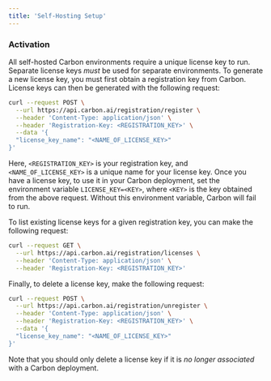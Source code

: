 ```yaml
---
title: 'Self-Hosting Setup'
---
```


### Activation

All self-hosted Carbon environments require a unique license key to run. Separate license keys *must* be used for separate environments. To generate a new license key, you must first obtain a registration key from Carbon. License keys can then be generated with the following request:
```bash
curl --request POST \
  --url https://api.carbon.ai/registration/register \
  --header 'Content-Type: application/json' \
  --header 'Registration-Key: <REGISTRATION_KEY>' \
  --data '{
  "license_key_name": "<NAME_OF_LICENSE_KEY>"
}'
```
Here, `<REGISTRATION_KEY>` is your registration key, and `<NAME_OF_LICENSE_KEY>` is a unique name for your license key. Once you have a license key, to use it in your Carbon deployment, set the environment variable `LICENSE_KEY=<KEY>`, where `<KEY>` is the key obtained from the above request. Without this environment variable, Carbon will fail to run.

To list existing license keys for a given registration key, you can make the following request:
```bash
curl --request GET \
  --url https://api.carbon.ai/registration/licenses \
  --header 'Content-Type: application/json' \
  --header 'Registration-Key: <REGISTRATION_KEY>'
```

Finally, to delete a license key, make the following request:
```bash
curl --request POST \
  --url https://api.carbon.ai/registration/unregister \
  --header 'Content-Type: application/json' \
  --header 'Registration-Key: <REGISTRATION_KEY>' \
  --data '{
  "license_key_name": "<NAME_OF_LICENSE_KEY>"
}'
```
Note that you should only delete a license key if it is *no longer associated* with a Carbon deployment.
